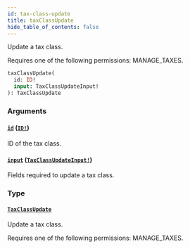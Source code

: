 ```yaml
---
id: tax-class-update
title: taxClassUpdate
hide_table_of_contents: false
---
```


Update a tax class.

Requires one of the following permissions: MANAGE_TAXES.

```graphql
taxClassUpdate(
  id: ID!
  input: TaxClassUpdateInput!
): TaxClassUpdate
```

### Arguments

#### [`id`](#) ([`ID!`](../../../developer/api-reference/scalars/id))

ID of the tax class.

#### [`input`](#) ([`TaxClassUpdateInput!`](../../../developer/api-reference/inputs/tax-class-update-input))

Fields required to update a tax class.

### Type

#### [`TaxClassUpdate`](../../../developer/api-reference/objects/tax-class-update)

Update a tax class.

Requires one of the following permissions: MANAGE_TAXES.

